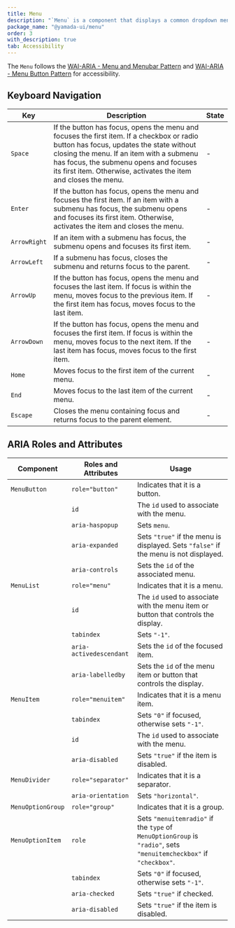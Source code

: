 ```yaml
---
title: Menu
description: "`Menu` is a component that displays a common dropdown menu."
package_name: "@yamada-ui/menu"
order: 3
with_description: true
tab: Accessibility
---
```


The `Menu` follows the [WAI-ARIA - Menu and Menubar Pattern](https://www.w3.org/WAI/ARIA/apg/patterns/menubar/) and [WAI-ARIA - Menu Button Pattern](https://www.w3.org/WAI/ARIA/apg/patterns/menu-button/) for accessibility.

## Keyboard Navigation

| Key          | Description                                                                                                                                                                                                                                                                                    | State |
| ------------ | ---------------------------------------------------------------------------------------------------------------------------------------------------------------------------------------------------------------------------------------------------------------------------------------------- | ----- |
| `Space`      | If the button has focus, opens the menu and focuses the first item. If a checkbox or radio button has focus, updates the state without closing the menu. If an item with a submenu has focus, the submenu opens and focuses its first item. Otherwise, activates the item and closes the menu. | -     |
| `Enter`      | If the button has focus, opens the menu and focuses the first item. If an item with a submenu has focus, the submenu opens and focuses its first item. Otherwise, activates the item and closes the menu.                                                                                      | -     |
| `ArrowRight` | If an item with a submenu has focus, the submenu opens and focuses its first item.                                                                                                                                                                                                             | -     |
| `ArrowLeft`  | If a submenu has focus, closes the submenu and returns focus to the parent.                                                                                                                                                                                                                    | -     |
| `ArrowUp`    | If the button has focus, opens the menu and focuses the last item. If focus is within the menu, moves focus to the previous item. If the first item has focus, moves focus to the last item.                                                                                                   | -     |
| `ArrowDown`  | If the button has focus, opens the menu and focuses the first item. If focus is within the menu, moves focus to the next item. If the last item has focus, moves focus to the first item.                                                                                                      | -     |
| `Home`       | Moves focus to the first item of the current menu.                                                                                                                                                                                                                                             | -     |
| `End`        | Moves focus to the last item of the current menu.                                                                                                                                                                                                                                              | -     |
| `Escape`     | Closes the menu containing focus and returns focus to the parent element.                                                                                                                                                                                                                      | -     |

## ARIA Roles and Attributes

| Component         | Roles and Attributes    | Usage                                                                                                              |
| ----------------- | ----------------------- | ------------------------------------------------------------------------------------------------------------------ |
| `MenuButton`      | `role="button"`         | Indicates that it is a button.                                                                                     |
|                   | `id`                    | The `id` used to associate with the menu.                                                                          |
|                   | `aria-haspopup`         | Sets `menu`.                                                                                                       |
|                   | `aria-expanded`         | Sets `"true"` if the menu is displayed. Sets `"false"` if the menu is not displayed.                               |
|                   | `aria-controls`         | Sets the `id` of the associated menu.                                                                              |
| `MenuList`        | `role="menu"`           | Indicates that it is a menu.                                                                                       |
|                   | `id`                    | The `id` used to associate with the menu item or button that controls the display.                                 |
|                   | `tabindex`              | Sets `"-1"`.                                                                                                       |
|                   | `aria-activedescendant` | Sets the `id` of the focused item.                                                                                 |
|                   | `aria-labelledby`       | Sets the `id` of the menu item or button that controls the display.                                                |
| `MenuItem`        | `role="menuitem"`       | Indicates that it is a menu item.                                                                                  |
|                   | `tabindex`              | Sets `"0"` if focused, otherwise sets `"-1"`.                                                                      |
|                   | `id`                    | The `id` used to associate with the menu.                                                                          |
|                   | `aria-disabled`         | Sets `"true"` if the item is disabled.                                                                             |
| `MenuDivider`     | `role="separator"`      | Indicates that it is a separator.                                                                                  |
|                   | `aria-orientation`      | Sets `"horizontal"`.                                                                                               |
| `MenuOptionGroup` | `role="group"`          | Indicates that it is a group.                                                                                      |
| `MenuOptionItem`  | `role`                  | Sets `"menuitemradio"` if the `type` of `MenuOptionGroup` is `"radio"`, sets `"menuitemcheckbox"` if `"checkbox"`. |
|                   | `tabindex`              | Sets `"0"` if focused, otherwise sets `"-1"`.                                                                      |
|                   | `aria-checked`          | Sets `"true"` if checked.                                                                                          |
|                   | `aria-disabled`         | Sets `"true"` if the item is disabled.                                                                             |
